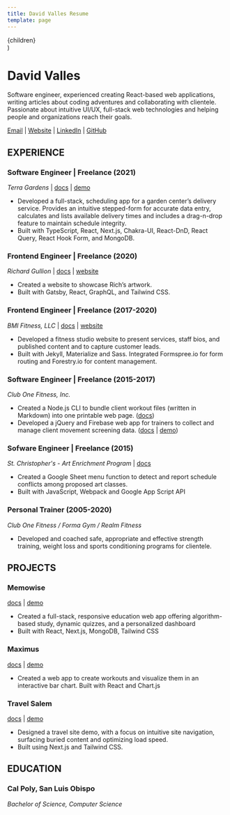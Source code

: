 ```yaml
---
title: David Valles Resume
template: page
---
```



  <Layout>
    <Seo title="David Valles | Resume" />
    <Container>
      <div className="prose max-w-none">{children}</div>
    </Container>
  </Layout>
)

# David Valles <a href="/david-valles-resume.pdf"><ResumeIcon className="w-6 h-6" /></a>

Software engineer, experienced creating React-based web applications, writing
articles about coding adventures and collaborating with clientele. Passionate
about intuitive UI/UX, full-stack web technologies and helping people and
organizations reach their goals.

[Email](mailto:davidtjvalles@gmail.com) | [Website](https://dtjv.io) |
[LinkedIn](https://linkedin.com/in/davevalles) |
[GitHub](https://github.com/dtjv)

## EXPERIENCE

### Software Engineer | Freelance (2021)

_Terra Gardens_ | [docs](https://github.com/dtjv/terra) |
[demo](https://terra-demo.vercel.app)

- Developed a full-stack, scheduling app for a garden center’s delivery service.
  Provides an intuitive stepped-form for accurate data entry, calculates and
  lists available delivery times and includes a drag-n-drop feature to maintain
  schedule integrity.
- Built with TypeScript, React, Next.js, Chakra-UI, React-DnD, React Query,
  React Hook Form, and MongoDB.

### Frontend Engineer | Freelance (2020)

_Richard Gullion_ | [docs](https://github.com/dtjv/gullionart.com) |
[website](https://gullionart.com/)

- Created a website to showcase Rich’s artwork.
- Built with Gatsby, React, GraphQL, and Tailwind CSS.

### Frontend Engineer | Freelance (2017-2020)

_BMI Fitness, LLC_ | [docs](https://github.com/dtjv/bmi) |
[website](https://dtjv.io/bmi)

- Developed a fitness studio website to present services, staff bios, and
  published content and to capture customer leads.
- Built with Jekyll, Materialize and Sass. Integrated Formspree.io for form
  routing and Forestry.io for content management.

### Software Engineer | Freelance (2015-2017)

_Club One Fitness, Inc._

- Created a Node.js CLI to bundle client workout files (written in Markdown)
  into one printable web page. ([docs](https://github.com/dtjv/wod-cli))
- Developed a jQuery and Firebase web app for trainers to collect and manage
  client movement screening data. ([docs](https://github.com/dtjv/fms-wsk) |
  [demo](https://fms-wsk.web.app/))

### Sofware Engineer | Freelance (2015)

_St. Christopher's - Art Enrichment Program_ |
[docs](https://github.com/dtjv/art-enrichment)

- Created a Google Sheet menu function to detect and report schedule conflicts
  among proposed art classes.
- Built with JavaScript, Webpack and Google App Script API

### Personal Trainer (2005-2020)

_Club One Fitness / Forma Gym / Realm Fitness_

- Developed and coached safe, appropriate and effective strength training,
  weight loss and sports conditioning programs for clientele.

## PROJECTS

### Memowise

[docs](https://github.com/dtjv/memowise) | [demo](https://memowise.vercel.app/)

- Created a full-stack, responsive education web app offering algorithm-based
  study, dynamic quizzes, and a personalized dashboard
- Built with React, Next.js, MongoDB, Tailwind CSS

### Maximus

[docs](https://github.com/dtjv/maximus) |
[demo](https://maximus-dtjv.netlify.app/)

- Created a web app to create workouts and visualize them in an interactive bar
  chart. Built with React and Chart.js

### Travel Salem

[docs](https://github.com/dtjv/travel-salem) |
[demo](https://travelsalem.vercel.app/)

- Designed a travel site demo, with a focus on intuitive site navigation,
  surfacing buried content and optimizing load speed.
- Built using Next.js and Tailwind CSS.

## EDUCATION

### Cal Poly, San Luis Obispo

_Bachelor of Science, Computer Science_

